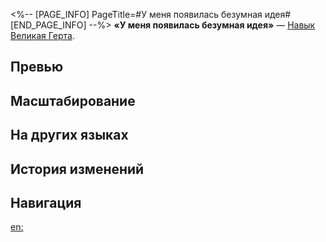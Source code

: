 <%-- [PAGE_INFO]
PageTitle=#У меня появилась безумная идея#
[END_PAGE_INFO] --%>
{{Навык Инфобокс
|Название         = У меня появилась безумная идея
|Изображение      = Навык У меня появилась безумная идея.png
|Персонаж         = Великая Герта
|Тип              = Навык
|Тэг              = Групповая атака
|УронСтойк        = 20 (основная цель)<br />10<br />5
|ЭнергияГен       = 30
|Энергия          = 
|Длительность     = 
|Описание         = Расходует 1 ур. статуса Вдохновение и наносит выбранному противнику ледяной урон, равный {{Цвет|Выделенный|40%—88%}} от силы атаки Великой Герты, и накладывает на него 1 ур. статуса Интерпретация. Наносит поражённой этим навыком цели и соседним целям ледяной урон, равный {{Цвет|Выделенный|40%—88%}} от силы атаки Великой Герты, который повторяется 2 раза. В конце наносит всем противникам ледяной урон, равный {{Цвет|Выделенный|20%—44%}} от силы атаки Великой Герты.
|Свойство1        = 
|Масштабирование1 = 
}}
'''«У меня появилась безумная идея»''' — [[Навык]] [[Великая Герта]].

==Превью==
{{Превью
|Файл = У меня появилась безумная идея Превью
}}

==Масштабирование==
{{Масштабирование навыка
|40%;44%;48%;52%;56%;60%;65%;70%;75%;80%;84%;88%;92%;96%;100%
|20%;22%;24%;26%;28%;30%;32.5%;35%;37.5%;40%;42%;44%;46%;48%;50%
}}

==На других языках==
{{На других языках
|en   = Hear Me Out
|zhs  = 我有一个大胆的想法
|zht  = 我有一個大膽的想法
|ja   = {{Rubi|大胆|だいたん}}なアイデア
|ko   = 내게 대담한 생각이 있어
|es   = Tengo una idea genial
|fr   = Écoutez bien
|ru   = У меня появилась безумная идея
|th   = Hear Me Out
|vi   = Tôi Có Một Suy Nghĩ Táo Bạo
|de   = Ich habe eine gewagte Idee
|id   = Hear Me Out
|pt   = Presta Atenção
}}

==История изменений==
{{История изменений|3.5}}

==Навигация==
{{Навык Навбокс|Великая Герта}}

[[en:]]